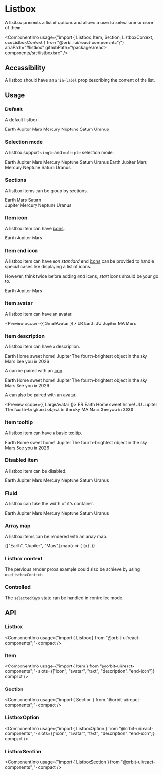 
<Meta
    title="Components/Listbox"
    id="listbox"
/>

# Listbox

<Tagline>A listbox presents a list of options and allows a user to select one or more of them</Tagline>

<ComponentInfo
    usage={"import { Listbox, Item, Section, ListboxContext, useListboxContext } from \"@orbit-ui/react-components\";"}
    ariaPath="#listbox"
    githubPath="/packages/react-components/src/listbox/src"
/>

## Accessibility

A listbox should have an `aria-label` prop describing the content of the list.

## Usage

### Default

A default listbox.

<Preview>
    <Story name="default">
        <Listbox aria-label="Planets">
            <Item key="earth">Earth</Item>
            <Item key="jupiter">Jupiter</Item>
            <Item key="mars">Mars</Item>
            <Item key="mercury">Mercury</Item>
            <Item key="neptune">Neptune</Item>
            <Item key="saturn">Saturn</Item>
            <Item key="uranus">Uranus</Item>
        </Listbox>
    </Story>
</Preview>

### Selection mode

A listbox support `single` and `multiple` selection mode.

<Preview>
    <Story name="selection">
        <Inline gap={10}>
            <Listbox aria-label="Planets">
                <Item key="earth">Earth</Item>
                <Item key="jupiter">Jupiter</Item>
                <Item key="mars">Mars</Item>
                <Item key="mercury">Mercury</Item>
                <Item key="neptune">Neptune</Item>
                <Item key="saturn">Saturn</Item>
                <Item key="uranus">Uranus</Item>
            </Listbox>
            <Listbox selectionMode="multiple" aria-label="Planets">
                <Item key="earth">Earth</Item>
                <Item key="jupiter">Jupiter</Item>
                <Item key="mars">Mars</Item>
                <Item key="mercury">Mercury</Item>
                <Item key="neptune">Neptune</Item>
                <Item key="saturn">Saturn</Item>
                <Item key="uranus">Uranus</Item>
            </Listbox>
        </Inline>
    </Story>
</Preview>

### Sections

A listbox items can be group by sections.

<Preview>
    <Story name="sections">
        <Listbox aria-label="Planets">
            <Section title="Visited">
                <Item key="earth">Earth</Item>
                <Item key="mars">Mars</Item>
                <Item key="saturn">Saturn</Item>
            </Section>
            <Section title="Not Visited">
                <Item key="jupiter">Jupiter</Item>
                <Item key="mercury">Mercury</Item>
                <Item key="neptune">Neptune</Item>
                <Item key="uranus">Uranus</Item>
            </Section>
        </Listbox>
    </Story>
</Preview>

### Item icon

A listbox item can have [icons](?path=/docs/icon-gallery--page).

<Preview>
    <Story name="item icon">
        <Listbox aria-label="Planets">
            <Item key="earth">
                <NotificationIcon />
                <Text>Earth</Text>
            </Item>
            <Item key="jupiter">
                <HelpIcon />
                <Text>Jupiter</Text>
            </Item>
            <Item key="mars">
                <LightbulbIcon />
                <Text>Mars</Text>
            </Item>
        </Listbox>
    </Story>
</Preview>

### Item end icon

A listbox item can have *non standard* end [icons](?path=/docs/icon-gallery--page) can be provided to handle special cases like displaying a list of icons.

However, think twice before adding *end* icons, *start* icons should be your go to.

<Preview>
    <Story name="item end icon">
        <Listbox aria-label="Planets">
            <Item key="earth">
                <Text>Earth</Text>
                <IconList slot="end-icon">
                    <NotificationIcon />
                    <HelpIcon />
                    <LightbulbIcon />
                </IconList>
            </Item>
            <Item key="jupiter">
                <Text>Jupiter</Text>
                <HelpIcon slot="end-icon" />
            </Item>
            <Item key="mars">
                <Text>Mars</Text>
                <LightbulbIcon slot="end-icon" />
            </Item>
        </Listbox>
    </Story>
</Preview>

### Item avatar

A listbox item can have an avatar.

<Preview scope={{ SmallAvatar }}>
    <Story name="item avatar">
        <Listbox aria-label="Planets">
            <Item key="earth">
                <SmallAvatar slot="avatar">ER</SmallAvatar>
                <Text>Earth</Text>
            </Item>
            <Item key="jupiter">
                <SmallAvatar slot="avatar">JU</SmallAvatar>
                <Text>Jupiter</Text>
            </Item>
            <Item key="mars">
                <SmallAvatar slot="avatar">MA</SmallAvatar>
                <Text>Mars</Text>
            </Item>
        </Listbox>
    </Story>
</Preview>

### Item description

A listbox item can have a description.

<Preview>
    <Story name="item description">
        <Listbox aria-label="Planets">
            <Item key="earth">
                <Text>Earth</Text>
                <Text slot="description">Home sweet home!</Text>
            </Item>
            <Item key="jupiter">
                <Text>Jupiter</Text>
                <Text slot="description">The fourth-brightest object in the sky</Text>
            </Item>
            <Item key="mars">
                <Text>Mars</Text>
                <Text slot="description">See you in 2026</Text>
            </Item>
        </Listbox>
    </Story>
</Preview>

A can be paired with an [icon](?path=/docs/icon-gallery--page).

<Preview>
    <Story name="item description + icon">
        <Listbox aria-label="Planets">
            <Item key="earth">
                <NotificationIcon />
                <Text>Earth</Text>
                <Text slot="description">Home sweet home!</Text>
            </Item>
            <Item key="jupiter">
                <HelpIcon />
                <Text>Jupiter</Text>
                <Text slot="description">The fourth-brightest object in the sky</Text>
            </Item>
            <Item key="mars">
                <LightbulbIcon />
                <Text>Mars</Text>
                <Text slot="description">See you in 2026</Text>
            </Item>
        </Listbox>
    </Story>
</Preview>

A can also be paired with an avatar.

<Preview scope={{ LargeAvatar }}>
    <Story name="item description + avatar">
        <Listbox aria-label="Planets">
            <Item key="earth">
                <LargeAvatar slot="avatar">ER</LargeAvatar>
                <Text>Earth</Text>
                <Text slot="description">Home sweet home!</Text>
            </Item>
            <Item key="jupiter">
                <LargeAvatar slot="avatar">JU</LargeAvatar>
                <Text>Jupiter</Text>
                <Text slot="description">The fourth-brightest object in the sky</Text>
            </Item>
            <Item key="mars">
                <LargeAvatar slot="avatar">MA</LargeAvatar>
                <Text>Mars</Text>
                <Text slot="description">See you in 2026</Text>
            </Item>
        </Listbox>
    </Story>
</Preview>

### Item tooltip

A listbox item can have a basic tooltip.

<Preview>
    <Story name="item tooltip">
        <Listbox aria-label="Planets">
            <TooltipTrigger>
                <Item key="earth">Earth</Item>
                <Tooltip>Home sweet home!</Tooltip>
            </TooltipTrigger>
            <TooltipTrigger>
                <Item key="jupiter">Jupiter</Item>
                <Tooltip>The fourth-brightest object in the sky</Tooltip>
            </TooltipTrigger>
            <TooltipTrigger>
                <Item key="mars">Mars</Item>
                <Tooltip>See you in 2026</Tooltip>
            </TooltipTrigger>
        </Listbox>
    </Story>
</Preview>

### Disabled item

A listbox item can be disabled.

<Preview>
    <Story name="disabled item">
        <Listbox aria-label="Planets">
            <Item disabled key="earth">Earth</Item>
            <Item key="jupiter">Jupiter</Item>
            <Item key="mars">Mars</Item>
            <Item disabled key="mercury">Mercury</Item>
            <Item key="neptune">Neptune</Item>
            <Item key="saturn">Saturn</Item>
            <Item key="uranus">Uranus</Item>
        </Listbox>
    </Story>
</Preview>

### Fluid

A listbox can take the width of it's container.

<Preview>
    <Story name="fluid">
        <Listbox fluid aria-label="Planets">
            <Item key="earth">Earth</Item>
            <Item key="jupiter">Jupiter</Item>
            <Item key="mars">Mars</Item>
            <Item key="mercury">Mercury</Item>
            <Item key="neptune">Neptune</Item>
            <Item key="saturn">Saturn</Item>
            <Item key="uranus">Uranus</Item>
        </Listbox>
    </Story>
</Preview>

### Array map

A listbox items can be rendered with an array map.

<Preview>
    <Story name="array map">
        <Listbox aria-label="Planets">
            {["Earth", "Jupiter", "Mars"].map(x => (
                <Item key={x.toLowerCase()}>{x}</Item>
            ))}
        </Listbox>
    </Story>
</Preview>

### Listbox context

The previous render props example could also be achieve by using `useListboxContext`.

<Preview filePath="/listbox/docs/ListboxContext" />

### Controlled

The `selectedKeys` state can be handled in controlled mode.

<Preview filePath="/listbox/docs/ControlledListbox" />

## API

### Listbox

<ComponentInfo
    usage={"import { Listbox } from \"@orbit-ui/react-components\";"}
    compact
/>

<ArgsTable of={InnerListbox} />

### Item

<ComponentInfo
    usage={"import { Item } from \"@orbit-ui/react-components\";"}
    slots={["icon", "avatar", "text", "description", "end-icon"]}
    compact
/>

<ArgsTable of={InnerItem} />

### Section

<ComponentInfo
    usage={"import { Section } from \"@orbit-ui/react-components\";"}
    compact
/>

<ArgsTable of={InnerSection} />

### ListboxOption

<ComponentInfo
    usage={"import { ListboxOption } from \"@orbit-ui/react-components\";"}
    slots={["icon", "avatar", "text", "description", "end-icon"]}
    compact
/>

<ArgsTable of={InnerListboxOption} />

### ListboxSection

<ComponentInfo
    usage={"import { ListboxSection } from \"@orbit-ui/react-components\";"}
    compact
/>

<ArgsTable of={InnerListboxSection} />
